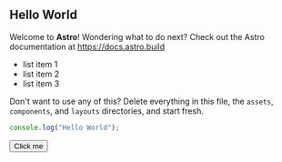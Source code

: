 
<Layout>
<div class="prose">

## Hello World

Welcome to **Astro**! Wondering what to do next? Check out the Astro documentation at https://docs.astro.build

- list item 1
- list item 2
- list item 3

Don't want to use any of this? Delete everything in this file, the `assets`, `components`, and `layouts` directories, and start fresh.

```js
console.log("Hello World");
```

<Button>Click me</Button>

</div>
</Layout>
